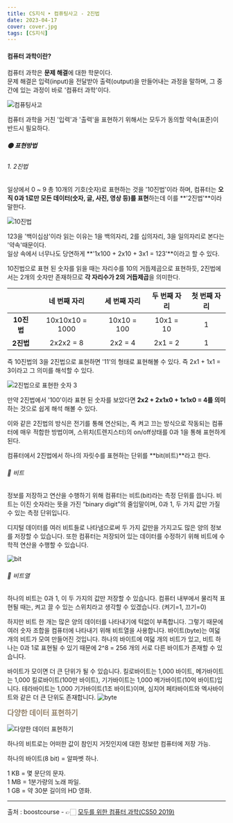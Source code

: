 ```yaml
---
title: CS지식 ‣ 컴퓨팅사고 - 2진법
date: 2023-04-17
cover: cover.jpg
tags: [CS지식]
---
```


#### 컴퓨터 과학이란?

컴퓨터 과학은 **문제 해결**에 대한 학문이다.  
문제 해결은 입력(input)을 전달받아 출력(output)을 만들어내는 과정을 말하며, 그 중간에 있는 과정이 바로 '컴퓨터 과학'이다.

![컴퓨팅사고](1.png)

컴퓨터 과학을 거친 '입력'과 '출력'을 표현하기 위해서는 모두가 동의할 약속(표준)이 반드시 필요하다.

##### 🟡 표현방법

###### 1. 2진법

일상에서 0 ~ 9 총 10개의 기호(숫자)로 표현하는 것을 '10진법'이라 하며, 컴퓨터는 **오직 0과 1로만 모든 데이터(숫자, 글, 사진, 영상 등)를 표현**하는데 이를 **'2진법'**이라 말한다.

![10진법](2.png)

123을 '백이십삼'이라 읽는 이유는 1을 백의자리, 2를 십의자리, 3을 일의자리로 본다는 '약속'때문이다.  
일상 속에서 너무나도 당연하게 **'1x100 + 2x10 + 3x1 = 123'**이라고 할 수 있다.

10진법으로 표현 된 숫자를 읽을 때는 자리수를 10의 거듭제곱으로 표현하듯, 2진법에서는 2개의 숫자만 존재하므로 **각 자리수가 2의 거듭제곱**을 의미한다.

|            |  네 번째 자리   | 세 번째 자리 | 두 번째 자리 | 첫 번째 자리 |
| :--------: | :-------------: | :----------: | :----------: | :----------: |
| **10진법** | 10x10x10 = 1000 | 10x10 = 100  |  10x1 = 10   |      1       |
| **2진법**  |    2x2x2 = 8    |   2x2 = 4    |   2x1 = 2    |      1       |

즉 10진법의 3을 2진법으로 표현하면 '11'의 형태로 표현해볼 수 있다. 즉 2x1 + 1x1 = 3이라고 그 의미를 해석할 수 있다.

![2진법으로 표현한 숫자 3](3.png)

만약 2진법에서 '100'이라 표현 된 숫자를 보았다면 **2x2 + 2x1x0 + 1x1x0 = 4를 의미**하는 것으로 쉽게 해석 해볼 수 있다.

이와 같은 2진법의 방식은 전기를 통해 연산되는, 즉 켜고 끄는 방식으로 작동되는 컴퓨터에 매우 적합한 방법이며, 스위치(트렌지스터)의 on/off상태를 0과 1을 통해 표현하게 된다.

컴퓨터에서 2진법에서 하나의 자릿수를 표현하는 단위를 **bit(비트)**라고 한다.

###### 📍 비트

정보를 저장하고 연산을 수행하기 위해 컴퓨터는 비트(bit)라는 측정 단위를 씁니다. 비트는 이진 숫자라는 뜻을 가진 “binary digit”의 줄임말이며, 0과 1, 두 가지 값만 가질 수 있는 측정 단위입니다.

디지털 데이터를 여러 비트들로 나타냄으로써 두 가지 값만을 가지고도 많은 양의 정보를 저장할 수 있습니다. 또한 컴퓨터는 저장되어 있는 데이터를 수정하기 위해 비트에 수학적 연산을 수행할 수 있습니다.

![bit](4.jpg)

###### 📍 비트열

하나의 비트는 0과 1, 이 두 가지의 값만 저장할 수 있습니다. 컴퓨터 내부에서 물리적 표현될 때는, 켜고 끌 수 있는 스위치라고 생각할 수 있겠습니다. (켜기=1, 끄기=0)

하지만 비트 한 개는 많은 양의 데이터를 나타내기에 턱없이 부족합니다. 그렇기 때문에 여러 숫자 조합을 컴퓨터에 나타내기 위해 비트열을 사용합니다. 바이트(byte)는 여덟 개의 비트가 모여 만들어진 것입니다. 하나의 바이트에 여덟 개의 비트가 있고, 비트 하나는 0과 1로 표현될 수 있기 때문에 2^8 = 256 개의 서로 다른 바이트가 존재할 수 있습니다.

바이트가 모이면 더 큰 단위가 될 수 있습니다. 킬로바이트는 1,000 바이트, 메가바이트는 1,000 킬로바이트(100만 바이트), 기가바이트는 1,000 메가바이트(10억 바이트)입니다. 테라바이트는 1,000 기가바이트(1조 바이트)이며, 심지어 페타바이트와 엑사바이트와 같은 더 큰 단위도 존재합니다.
![byte](4.png)

<span style="color:#93826a;font-weight:600;margin-bottom:15px;display:block;font-size:1.2em">
  다양한 데이터 표현하기
</span>

![다양한 데이터 표현하기](5.png)

하나의 비트로는 어떠한 값이 참인지 거짓인지에 대한 정보만 컴퓨터에 저장 가능.

하나의 바이트(8 bit) = 알파벳 하나.

1 KB = 몇 문단의 문자.  
1 MB = 1분가량의 노래 파일.  
1 GB = 약 30분 길이의 HD 영화.

---

출처 : boostcourse - 👉🏻 [모두를 위한 컴퓨터 과학(CS50 2019)](https://www.boostcourse.org/cs112)
